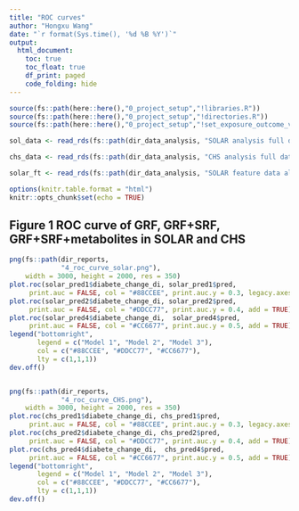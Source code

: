 ```yaml
---
title: "ROC curves"
author: "Hongxu Wang"
date: "`r format(Sys.time(), '%d %B %Y')`"
output: 
  html_document:
    toc: true
    toc_float: true
    df_print: paged
    code_folding: hide
---
```


```r
source(fs::path(here::here(),"0_project_setup","!libraries.R"))
source(fs::path(here::here(),"0_project_setup","!directories.R"))
source(fs::path(here::here(),"0_project_setup","!set_exposure_outcome_vars.R"))

sol_data <- read_rds(fs::path(dir_data_analysis, "SOLAR analysis full data.rds"))

chs_data <- read_rds(fs::path(dir_data_analysis, "CHS analysis full data.rds"))

solar_ft <- read_rds(fs::path(dir_data_analysis, "SOLAR feature data all modes.rds"))

options(knitr.table.format = "html")
knitr::opts_chunk$set(echo = TRUE)
```


## Figure 1 ROC curve of GRF, GRF+SRF, GRF+SRF+metabolites in SOLAR and CHS
```r
png(fs::path(dir_reports, 
             "4_roc_curve_solar.png"),
    width = 3000, height = 2000, res = 350)
plot.roc(solar_pred1$diabete_change_di, solar_pred1$pred,
     print.auc = FALSE, col = "#88CCEE", print.auc.y = 0.3, legacy.axes = TRUE)
plot.roc(solar_pred2$diabete_change_di, solar_pred2$pred, 
     print.auc = FALSE, col = "#DDCC77", print.auc.y = 0.4, add = TRUE)
plot.roc(solar_pred4$diabete_change_di,  solar_pred4$pred,
     print.auc = FALSE, col = "#CC6677", print.auc.y = 0.5, add = TRUE)
legend("bottomright", 
       legend = c("Model 1", "Model 2", "Model 3"),
       col = c("#88CCEE", "#DDCC77", "#CC6677"),
       lty = c(1,1,1))
dev.off() 


png(fs::path(dir_reports, 
             "4_roc_curve_CHS.png"),
    width = 3000, height = 2000, res = 350)
plot.roc(chs_pred1$diabete_change_di, chs_pred1$pred,
     print.auc = FALSE, col = "#88CCEE", print.auc.y = 0.3, legacy.axes = TRUE)
plot.roc(chs_pred2$diabete_change_di, chs_pred2$pred, 
     print.auc = FALSE, col = "#DDCC77", print.auc.y = 0.4, add = TRUE)
plot.roc(chs_pred4$diabete_change_di,  chs_pred4$pred,
     print.auc = FALSE, col = "#CC6677", print.auc.y = 0.5, add = TRUE)
legend("bottomright", 
       legend = c("Model 1", "Model 2", "Model 3"),
       col = c("#88CCEE", "#DDCC77", "#CC6677"),
       lty = c(1,1,1))
dev.off() 

```

